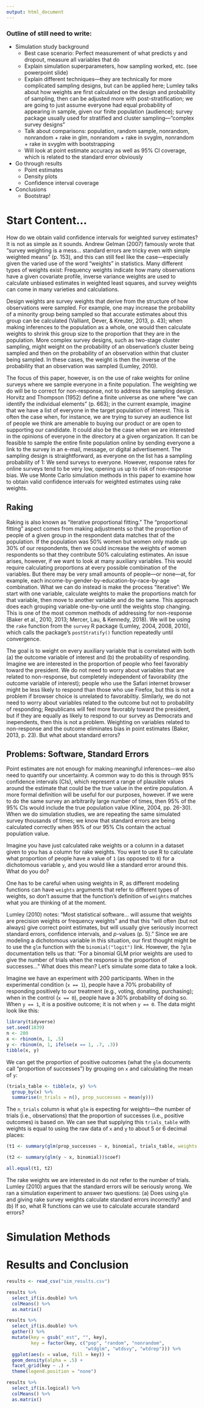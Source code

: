 ```yaml
---
output: html_document
---
```


### Outline of still need to write: 
- Simulation study background  
  + Best case scenario: Perfect measurement of what predicts y and dropout, measure all variables that do  
  + Explain simulation superparameters, how sampling worked, etc. (see powerpoint slide)  
  + Explain different techniques—they are technically for more complicated sampling designs, but can be applied here; Lumley talks about how weights are first calculated on the design and probability of sampling, then can be adjusted more with post-stratification; we are going to just assume everyone had equal probability of appearing in sample, given our finite population (audience);  survey package usually used for stratified and cluster sampling—"complex survey designs"  
  + Talk about comparisons: population, random sample, nonrandom, nonrandom + rake in glm, nonrandom + rake in svyglm, nonrandom + rake in svyglm with bootstrapping  
  + Will look at point estimate accuracy as well as 95% CI coverage, which is related to the standard error obviously  
- Go through results  
  + Point estimates  
  + Density plots  
  + Confidence interval coverage  
- Conclusions  
  + Bootstrap!  

# Start Content...

How do we obtain valid confidence intervals for weighted survey estimates? It is not as simple as it sounds. Andrew Gelman (2007) famously wrote that "survey weighting is a mess...  standard errors are tricky even with simple weighted means" (p. 153), and this can still feel like the case—especially given the varied use of the word "weights" in statistics. Many different types of weights exist: Frequency weights indicate how many observations have a given covariate profile, inverse variance weights are used to calculate unbiased estimates in weighted least squares, and survey weights can come in many varieties and calculations.  

Design weights are survey weights that derive from the structure of how observations were sampled. For example, one may increase the probability of a minority group being sampled so that accurate estimates about this group can be calculated (Valliant, Dever, & Kreuter, 2013, p. 43); when making inferences to the population as a whole, one would then calculate weights to shrink this group size to the proportion that they are in the population. More complex survey designs, such as two-stage cluster sampling, might weight on the probability of an observation's cluster being sampled and then on the probability of an observation within that cluster being sampled. In these cases, the weight is then the inverse of the probability that an observation was sampled (Lumley, 2010).  

The focus of this paper, however, is on the use of rake weights for online surveys where we sample everyone in a finite population. The weighting we do will be to correct for non-response, not to address the sampling design. Horvitz and Thompson (1952) define a finite universe as one where "we can identify the individual elements" (p. 663); in the current example, imagine that we have a list of everyone in the target population of interest. This is often the case when, for instance, we are trying to survey an audience list of people we think are amenable to buying our product or are open to supporting our candidate. It could also be the case when we are interested in the opinions of everyone in the directory at a given organization. It can be feasible to sample the entire finite population online by sending everyone a link to the survey in an e-mail, message, or digital advertisement. The sampling design is straightforward, as everyone on the list has a sampling probability of 1: We send surveys to everyone. However, response rates for online surveys tend to be very low, opening us up to risk of non-response bias. We use Monte Carlo simulation methods in this paper to examine how to obtain valid confidence intervals for weighted estimates using rake weights.  

## Raking

Raking is also known as "iterative proportional fitting." The "proportional fitting" aspect comes from making adjustments so that the proportion of people of a given group in the respondent data matches that of the population. If the population was 50% women but women only made up 30% of our respondents, then we could increase the weights of women respondents so that they contribute 50% calculating estimates. An issue arises, however, if we want to look at many auxiliary variables. This would require calculating proportions at every possible combination of the variables. But there may be very small amounts of people—or none—at, for example, each income-by-gender-by-education-by-race-by-age combination. What we can do instead is make the process "iterative": We start with one variable, calculate weights to make the proportions match for that variable, then move to another variable and do the same. This approach does each grouping variable one-by-one until the weights stop changing. This is one of the most common methods of addressing for non-response (Baker et al., 2010, 2013; Mercer, Lau, & Kennedy, 2018). We will be using the `rake` function from the `survey` R package (Lumley, 2004, 2008, 2010), which calls the package's `postStratify()` function repeatedly until convergence.  

The goal is to weight on every auxiliary variable that is correlated with both (a) the outcome variable of interest and (b) the probability of responding. Imagine we are interested in the proportion of people who feel favorably toward the president. We do not need to worry about variables that are related to non-response, but completely independent of favorability (the outcome variable of interest); people who use the Safari internet browser might be less likely to respond than those who use Firefox, but this is not a problem if browser choice is unrelated to favorabiltiy. Similarly, we do not need to worry about variables related to the outcome but not to probability of responding; Republicans will feel more favorably toward the president, but if they are equally as likely to respond to our survey as Democrats and inependents, then this is not a problem. Weighting on variables related to non-response and the outcome eliminates bias in point estimates (Baker, 2013, p. 23). But what about standard errors?  

## Problems: Software, Standard Errors

Point estimates are not enough for making meaningful inferences—we also need to quantify our uncertainty. A common way to do this is through 95% confidence intervals (CIs), which represent a range of plausible values around the estimate that could be the true value in the entire population. A more formal definition will be useful for our purposes, however. If we were to do the same survey an arbitrarily large number of times, then 95% of the 95% CIs would include the true population value (Kline, 2004, pp. 26-30). When we do simulation studies, we are repeating the same simulated survey thousands of times; we know that standard errors are being calculated correctly when 95% of our 95% CIs contain the actual population value.  

Imagine you have just calculated rake weights or a column in a dataset given to you has a column for rake weights. You want to use R to calculate what proportion of people have a value of `1` (as opposed to `0`) for a dichotomous variable `y`, and you would like a standard error around this. What do you do?  

One has to be careful when using weights in R, as different modeling functions can have `weights` arguments that refer to different types of weights, so don't assume that the function's definition of `weights` matches what you are thinking of at the moment.  

Lumley (2010) notes: "Most statistical software... will assume that weights are precision weights or frequency weights" and that this "will often (but not always) give correct point estimates, but will usually give seriously incorrect standard errors, confidence intervals, and *p*-values (p. 5)." Since we are modeling a dichotomous variable in this situation, our first thought might be to use the `glm` function with the `binomial("logit")` link. However, the `?glm` documentation tells us that: "For a binomial GLM prior weights are used to give the number of trials when the response is the proportion of successes..." What does this mean? Let's simulate some data to take a look.  

Imagine we have an experiment with 200 participants. When in the experimental condition (`x == 1`), people have a 70% probability of responding positively to our treatment (e.g., voting, donating, purchasing); when in the control (`x == 0`), people have a 30% probability of doing so. When `y == 1`, it is a positive outcome; it is not when `y == 0`. The data might look like this:  

```r
library(tidyverse)
set.seed(1839)
n <- 200
x <- rbinom(n, 1, .5)
y <- rbinom(n, 1, ifelse(x == 1, .7, .3))
tibble(x, y)
```

We can get the proportion of positive outcomes (what the `glm` documents call "proportion of successes") by grouping on `x` and calculating the mean of `y`:  

```r
(trials_table <- tibble(x, y) %>% 
  group_by(x) %>% 
  summarise(n_trials = n(), prop_successes = mean(y)))
```

The `n_trials` column is what `glm` is expecting for weights—the number of trials (i.e., observations) that the proportion of successes (i.e., positive outcomes) is based on. We can see that supplying this `trials_table` with weights is equal to using the raw data of `x` and `y` to about 5 or 6 decimal places:  

```r
(t1 <- summary(glm(prop_successes ~ x, binomial, trials_table, weights = n_trials))$coef)

(t2 <- summary(glm(y ~ x, binomial))$coef)

all.equal(t1, t2)
```

The rake weights we are interested in do *not* refer to the number of trials. Lumley (2010) argues that the standard errors will be seriously wrong. We ran a simulation experiment to answer two questions: (a) Does using `glm` and giving rake survey weights calculate standard errors incorrectly? and (b) If so, what R functions can we use to calculate accurate standard errors?  

# Simulation Methods



# Results and Conclusion

```r
results <- read_csv("sim_results.csv")

results %>% 
  select_if(is.double) %>% 
  colMeans() %>% 
  as.matrix()

results %>% 
  select_if(is.double) %>% 
  gather() %>% 
  mutate(key = gsub("_est", "", key),
         key = factor(key, c("pop", "random", "nonrandom", 
                             "wtdglm", "wtdsvy", "wtdrep"))) %>% 
  ggplot(aes(x = value, fill = key)) +
  geom_density(alpha = .5) +
  facet_grid(key ~ .) +
  theme(legend.position = "none")

results %>% 
  select_if(is.logical) %>% 
  colMeans() %>% 
  as.matrix()
```

